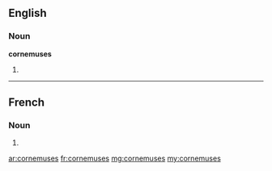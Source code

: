 ==English==

===Noun===
'''cornemuses'''

# {{plural of|cornemuse}}

----

==French==

===Noun===
{{infl|fr|plural}} {{f|p}}

# {{plural of|cornemuse|lang=fr}}

[[ar:cornemuses]]
[[fr:cornemuses]]
[[mg:cornemuses]]
[[my:cornemuses]]